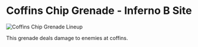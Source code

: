 # Coffins Chip Grenade - Inferno B Site

![Coffins Chip Grenade Lineup](https://via.placeholder.com/600x400/FFB800/000000?text=Coffins+Chip+Grenade)

This grenade deals damage to enemies at coffins.